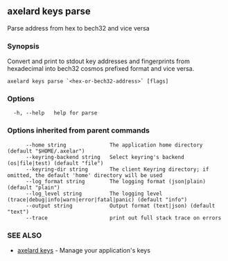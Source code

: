 ## axelard keys parse

Parse address from hex to bech32 and vice versa

### Synopsis

Convert and print to stdout key addresses and fingerprints from
hexadecimal into bech32 cosmos prefixed format and vice versa.

```
axelard keys parse `<hex-or-bech32-address>` [flags]
```

### Options

```
  -h, --help   help for parse
```

### Options inherited from parent commands

```
      --home string              The application home directory (default "$HOME/.axelar")
      --keyring-backend string   Select keyring's backend (os|file|test) (default "file")
      --keyring-dir string       The client Keyring directory; if omitted, the default 'home' directory will be used
      --log_format string        The logging format (json|plain) (default "plain")
      --log_level string         The logging level (trace|debug|info|warn|error|fatal|panic) (default "info")
      --output string            Output format (text|json) (default "text")
      --trace                    print out full stack trace on errors
```

### SEE ALSO

- [axelard keys](/cli-docs/v0_32_0/axelard_keys) - Manage your application's keys
